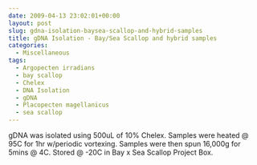 ```yaml
---
date: 2009-04-13 23:02:01+00:00
layout: post
slug: gdna-isolation-baysea-scallop-and-hybrid-samples
title: gDNA Isolation - Bay/Sea Scallop and hybrid samples
categories:
  - Miscellaneous
tags:
  - Argopecten irradians
  - bay scallop
  - Chelex
  - DNA Isolation
  - gDNA
  - Placopecten magellanicus
  - sea scallop
---
```


gDNA was isolated using 500uL of 10% Chelex. Samples were heated @ 95C for 1hr w/periodic vortexing. Samples were then spun 16,000g for 5mins @ 4C. Stored @ -20C in Bay x Sea Scallop Project Box.
